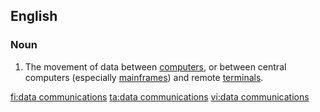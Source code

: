 {{also|datacommunications}}
==English==

===Noun===
{{en-noun|sg=[[data]] [[communications]]|-}}

#{{computing}} The movement of data between [[computer]]s, or between central computers (especially [[mainframe]]s) and remote [[terminal]]s.

[[fi:data communications]]
[[ta:data communications]]
[[vi:data communications]]